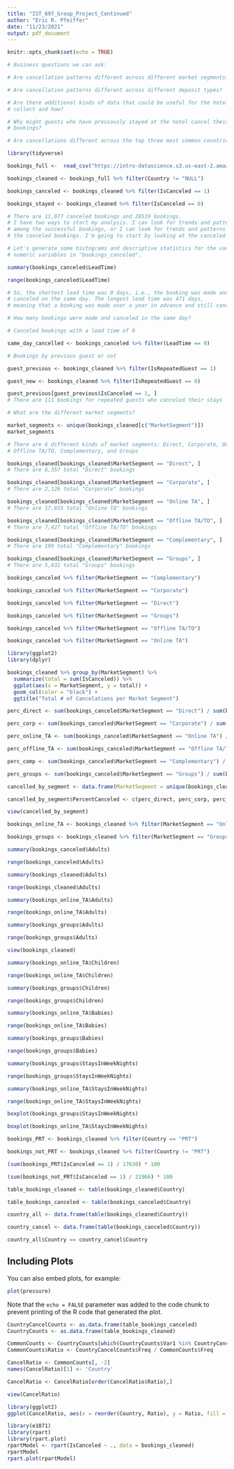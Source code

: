 ---
title: "IST_697_Group_Project_Continued"
author: "Eric R. Pfeiffer"
date: "11/23/2021"
output: pdf_document
---

```{r setup, include=FALSE}
knitr::opts_chunk$set(echo = TRUE)
```

```{r}
# Business questions we can ask:

# Are cancellation patterns different across different market segments?

# Are cancellation patterns different across different deposit types? 

# Are there additional kinds of data that could be useful for the hotel to 
# collect and how? 

# Why might guests who have previously stayed at the hotel cancel their 
# bookings? 

# Are cancellations different across the top three most common countries? 
```


```{r}
library(tidyverse)

bookings_full <-  read_csv("https://intro-datascience.s3.us-east-2.amazonaws.com/Resort01.csv")

bookings_cleaned <- bookings_full %>% filter(Country != "NULL")

bookings_canceled <- bookings_cleaned %>% filter(IsCanceled == 1)

bookings_stayed <- bookings_cleaned %>% filter(IsCanceled == 0)
```

```{r}
# There are 11,077 canceled bookings and 28519 bookings. 
# I have two ways to start my analysis. I can look for trends and patterns 
# among the successful bookings, or I can look for trends and patterns among 
# the canceled bookings. I'm going to start by looking at the canceled bookings.
```

```{r}
# Let's generate some histograms and descriptive statistics for the various 
# numeric variables in "bookings_canceled". 

summary(bookings_canceled$LeadTime)

range(bookings_canceled$LeadTime)

# So, the shortest lead time was 0 days, i.e., the booking was made and 
# canceled on the same day. The longest lead time was 471 days, 
# meaning that a booking was made over a year in advance and still canceled. 

# How many bookings were made and canceled in the same day? 
```

```{r}
# Canceled bookings with a lead time of 0

same_day_cancelled <- bookings_canceled %>% filter(LeadTime == 0)
```

```{r}
# Bookings by previous guest or not 

guest_previous <- bookings_cleaned %>% filter(IsRepeatedGuest == 1)

guest_new <- bookings_cleaned %>% filter(IsRepeatedGuest == 0)

guest_previous[guest_previous$IsCanceled == 1, ]
# There are 111 bookings for repeated guests who canceled their stays
```

```{r}
# What are the different market segments? 

market_segments <- unique(bookings_cleaned[c("MarketSegment")])
market_segments
```
```{r}
# There are 6 different kinds of market segments: Direct, Corporate, Online TA, 
# Offline TA/TO, Complementary, and Groups 

bookings_cleaned[bookings_cleaned$MarketSegment == "Direct", ]
# There are 6,357 total "Direct" bookings

bookings_cleaned[bookings_cleaned$MarketSegment == "Corporate", ]
# There are 2,126 total "Corporate" bookings

bookings_cleaned[bookings_cleaned$MarketSegment == "Online TA", ]
# There are 17,655 total "Online TA" bookings

bookings_cleaned[bookings_cleaned$MarketSegment == "Offline TA/TO", ]
# There are 7,427 total "Offline TA/TO" bookings

bookings_cleaned[bookings_cleaned$MarketSegment == "Complementary", ]
# There are 199 total "Complementary" bookings

bookings_cleaned[bookings_cleaned$MarketSegment == "Groups", ]
# There are 5,832 total "Groups" bookings
```
```{r}
bookings_canceled %>% filter(MarketSegment == "Complementary")

bookings_canceled %>% filter(MarketSegment == "Corporate")

bookings_canceled %>% filter(MarketSegment == "Direct")

bookings_canceled %>% filter(MarketSegment == "Groups")

bookings_canceled %>% filter(MarketSegment == "Offline TA/TO")

bookings_canceled %>% filter(MarketSegment == "Online TA")
```

```{r}
library(ggplot2)
library(dplyr)

bookings_cleaned %>% group_by(MarketSegment) %>% 
  summarize(total = sum(IsCanceled)) %>% 
  ggplot(aes(x = MarketSegment, y = total)) +
  geom_col(color = "black") + 
  ggtitle("Total # of Cancelations per Market Segment")
```
```{r}
perc_direct <- sum(bookings_canceled$MarketSegment == "Direct") / sum(bookings_cleaned$MarketSegment == "Direct") * 100

perc_corp <- sum(bookings_canceled$MarketSegment == "Corporate") / sum(bookings_cleaned$MarketSegment == "Corporate") * 100

perc_online_TA <- sum(bookings_canceled$MarketSegment == "Online TA") / sum(bookings_cleaned$MarketSegment == "Online TA") * 100

perc_offline_TA <- sum(bookings_canceled$MarketSegment == "Offline TA/TO") / sum(bookings_cleaned$MarketSegment == "Offline TA/TO") * 100

perc_comp <- sum(bookings_canceled$MarketSegment == "Complementary") / sum(bookings_cleaned$MarketSegment == "Complementary") * 100

perc_groups <- sum(bookings_canceled$MarketSegment == "Groups") / sum(bookings_cleaned$MarketSegment == "Groups") * 100
```


```{r}
cancelled_by_segment <- data.frame(MarketSegment = unique(bookings_cleaned[c("MarketSegment")]))

cancelled_by_segment$PercentCanceled <- c(perc_direct, perc_corp, perc_online_TA, perc_offline_TA, perc_comp, perc_groups)

view(cancelled_by_segment)
```

```{r}
bookings_online_TA <- bookings_cleaned %>% filter(MarketSegment == "Online TA")
```

```{r}
bookings_groups <- bookings_cleaned %>% filter(MarketSegment == "Groups")
```

```{r}
summary(bookings_canceled$Adults)

range(bookings_canceled$Adults)
```

```{r}
summary(bookings_cleaned$Adults)

range(bookings_cleaned$Adults)
```

```{r}
summary(bookings_online_TA$Adults)

range(bookings_online_TA$Adults)
```

```{r}
summary(bookings_groups$Adults)

range(bookings_groups$Adults)

view(bookings_cleaned)
```
```{r}
summary(bookings_online_TA$Children)

range(bookings_online_TA$Children)
```

```{r}
summary(bookings_groups$Children)

range(bookings_groups$Children)
```

```{r}
summary(bookings_online_TA$Babies)

range(bookings_online_TA$Babies)
```

```{r}
summary(bookings_groups$Babies)

range(bookings_groups$Babies)
```
```{r}
summary(bookings_groups$StaysInWeekNights)

range(bookings_groups$StaysInWeekNights)
```
```{r}
summary(bookings_online_TA$StaysInWeekNights)

range(bookings_online_TA$StaysInWeekNights)
```
```{r}
boxplot(bookings_groups$StaysInWeekNights)

boxplot(bookings_online_TA$StaysInWeekNights)
```

```{r}
bookings_PRT <- bookings_cleaned %>% filter(Country == "PRT")

bookings_not_PRT <- bookings_cleaned %>% filter(Country != "PRT")
```

```{r}
(sum(bookings_PRT$IsCanceled == 1) / 17630) * 100

(sum(bookings_not_PRT$IsCanceled == 1) / 21966) * 100
```

```{r}
table_bookings_cleaned <- table(bookings_cleaned$Country)
```

```{r}
table_bookings_canceled <- table(bookings_canceled$Country)
```

```{r}
country_all <- data.frame(table(bookings_cleaned$Country))

country_cancel <- data.frame(table(bookings_canceled$Country))

country_all$Country == country_cancel$Country
```

## Including Plots

You can also embed plots, for example:

```{r pressure, echo = FALSE}
plot(pressure)
```

Note that the `echo = FALSE` parameter was added to the code chunk to prevent printing of the R code that generated the plot.

```{r}
CountryCancelCounts <- as.data.frame(table_bookings_canceled)
CountryCounts <- as.data.frame(table_bookings_cleaned)

CommonCounts <- CountryCounts[which(CountryCounts$Var1 %in% CountryCancelCounts$Var1),]
CommonCounts$Ratio <- CountryCancelCounts$Freq / CommonCounts$Freq

CancelRatio <- CommonCounts[, -2]
names(CancelRatio)[1] <- 'Country'

CancelRatio <- CancelRatio[order(CancelRatio$Ratio),]

view(CancelRatio)

library(ggplot2)
ggplot(CancelRatio, aes(x = reorder(Country, Ratio), y = Ratio, fill = Ratio)) + geom_bar(stat="identity") + scale_fill_gradient2(low='darkgreen', mid='snow3', high='red', space='Lab') + labs(x="Country", y="Ratio")
```


```{r}
library(e1071)
library(rpart)
library(rpart.plot)
rpartModel <- rpart(IsCanceled ~ ., data = bookings_cleaned)
rpartModel
rpart.plot(rpartModel)
```




